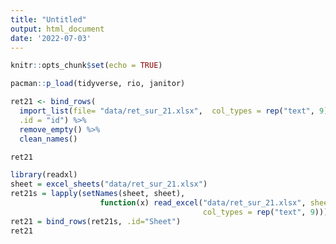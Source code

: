 ```yaml
---
title: "Untitled"
output: html_document
date: '2022-07-03'
---
```


```r
knitr::opts_chunk$set(echo = TRUE)
```

```r
pacman::p_load(tidyverse, rio, janitor)

ret21 <- bind_rows(
  import_list(file= "data/ret_sur_21.xlsx",  col_types = rep("text", 9)),
  .id = "id") %>% 
  remove_empty() %>% 
  clean_names()

ret21

library(readxl)
sheet = excel_sheets("data/ret_sur_21.xlsx")
ret21s = lapply(setNames(sheet, sheet), 
                    function(x) read_excel("data/ret_sur_21.xlsx", sheet=x,
                                           col_types = rep("text", 9)))
ret21 = bind_rows(ret21s, .id="Sheet")
ret21
```

